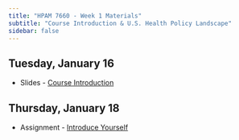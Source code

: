 ```yaml
---
title: "HPAM 7660 - Week 1 Materials"
subtitle: "Course Introduction & U.S. Health Policy Landscape"
sidebar: false
---
```


## Tuesday, January 16

- Slides - [Course Introduction](/slides/HPAM_7660_Introduction_Slides.pdf)

## Thursday, January 18

- Assignment - [Introduce Yourself](https://tulane.instructure.com/courses/2275811/assignments/14466540/)